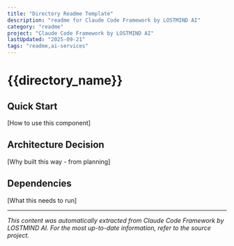 ```yaml
---
title: "Directory Readme Template"
description: "readme for Claude Code Framework by LOSTMIND AI"
category: "readme"
project: "Claude Code Framework by LOSTMIND AI"
lastUpdated: "2025-09-21"
tags: "readme,ai-services"
---
```


# {{directory_name}}

## Quick Start
[How to use this component]

## Architecture Decision
[Why built this way - from planning]

## Dependencies
[What this needs to run]


---
*This content was automatically extracted from Claude Code Framework by LOSTMIND AI. For the most up-to-date information, refer to the source project.*
